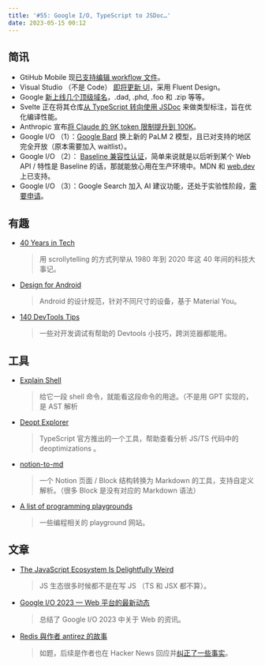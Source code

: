 ```yaml
---
title: '#55: Google I/O, TypeScript to JSDoc…'
date: 2023-05-15 00:12
---
```


## 简讯

- GtiHub Mobile 现[已支持编辑 workflow 文件](https://github.blog/changelog/2023-05-11-edit-workflow-files-on-github-mobile/)。
- Visual Studio （不是 Code） [即将更新 UI](https://devblogs.microsoft.com/visualstudio/visual-studio-ui-refresh/)，采用 Fluent Design。
- Google [新上线几个顶级域名](https://www.blog.google/products/registry/8-new-top-level-domains-for-dads-grads-tech/)，.dad, .phd, .foo 和 .zip 等等。
- Svelte 正在将其仓库[从 TypeScript 转向使用 JSDoc](https://github.com/sveltejs/svelte/pull/8569) 来做类型标注，旨在优化编译性能。
- Anthropic 宣布[将 Claude 的 9K token 限制提升到 100K](https://www.anthropic.com/index/100k-context-windows)。
- Google I/O （1）：[Google Bard](https://bard.google.com/) 换上新的 PaLM 2 模型，且已对支持的地区完全开放（原本需要加入 waitlist）。
- Google I/O （2）： [Baseline 兼容性认证](https://web.dev/introducing-baseline/)，简单来说就是以后听到某个 Web API / 特性是 Baseline 的话，那就能放心用在生产环境中。MDN 和 [web.dev](http://web.dev) 上已支持。
- Google I/O （3）：Google Search 加入 AI 建议功能，还处于实验性阶段，[需要申请](https://labs.withgoogle.com/)。

## 有趣

- [40 Years in Tech](https://40-years.accel.com/)
    
    > 用 scrollytelling 的方式列举从 1980 年到 2020 年这 40 年间的科技大事记。
    > 

- [Design for Android](https://developer.android.com/design/ui)
    
    > Android 的设计规范，针对不同尺寸的设备，基于 Material You。
    > 

- [140 DevTools Tips](https://devtoolstips.org/)
    
    > 一些对开发调试有帮助的 Devtools 小技巧，跨浏览器都能用。
    > 

## 工具

- [Explain Shell](https://explainshell.com/)
    
    > 给它一段 shell 命令，就能看这段命令的用途。（不是用 GPT 实现的，是 AST 解析
    > 
    
- [Deopt Explorer](https://github.com/microsoft/deoptexplorer-vscode)
    
    > TypeScript 官方推出的一个工具，帮助查看分析 JS/TS 代码中的 deoptimizations 。
    > 
    
- [notion-to-md](https://github.com/souvikinator/notion-to-md)
    
    > 一个 Notion 页面 / Block 结构转换为 Markdown 的工具，支持自定义解析。（很多 Block 是没有对应的 Markdown 语法）
    > 

- [A list of programming playgrounds](https://jvns.ca/blog/2023/04/17/a-list-of-programming-playgrounds/)
    
    > 一些编程相关的 playground 网站。
    > 

## 文章

- [The JavaScript Ecosystem Is Delightfully Weird](https://fly.io/blog/js-ecosystem-delightfully-wierd/)
    
    > JS 生态很多时候都不是在写 JS （TS 和 JSX 都不算）。
    > 
    
- [Google I/O 2023 — Web 平台的最新动态](https://mp.weixin.qq.com/s?__biz=Mzk0MDMwMzQyOA==&mid=2247497504&idx=1&sn=5dd6d9659bfdba30419f0c64bcd85030)
    
    > 总结了 Google I/O 2023 中关于 Web 的资讯。
    > 

- [Redis 與作者 antirez 的故事](https://blog.brachiosoft.com/redis)
    
    > 如题，后续是作者也在 Hacker News 回应并[纠正了一些事实](https://news.ycombinator.com/item?id=35893871)。
    >